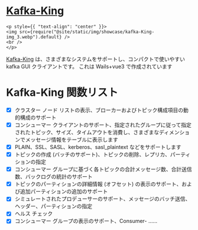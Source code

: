# [Kafka-King](https://github.com/Bronya0/Kafka-King)

```mdx-code-block
<p style={{ "text-align": "center" }}>
<img src={require("@site/static/img/showcase/kafka-King-img_3.webp").default} />
<br />
</p>
```

[Kafka-King](https://github.com/Bronya0/Kafka-King) は、さまざまなシステムをサポートし、コンパクトで使いやすい kafka GUI クライアントです。
これは Wails+vue3 で作成されています

# Kafka-King 関数リスト
- [x] クラスター ノード リストの表示、ブローカーおよびトピック構成項目の動的構成のサポート
- [x] コンシューマー クライアントのサポート、指定されたグループに従って指定されたトピック、サイズ、タイムアウトを消費し、さまざまなディメンションでメッセージ情報をテーブルに表示します
- [x] PLAIN、SSL、SASL、kerberos、sasl_plaintext などをサポートします
- [x] トピックの作成 (バッチのサポート)、トピックの削除、レプリカ、パーティションの指定
- [x] コンシューマー グループに基づく各トピックの合計メッセージ数、合計送信数、バックログの統計のサポート
- [x] トピックのパーティションの詳細情報 (オフセット) の表示のサポート、および追加パーティションの追加のサポート
- [x] シミュレートされたプロデューサーのサポート、メッセージのバッチ送信、ヘッダー、パーティションの指定
- [x] ヘルス チェック
- [x] コンシューマー グループの表示のサポート、Consumer- ……
